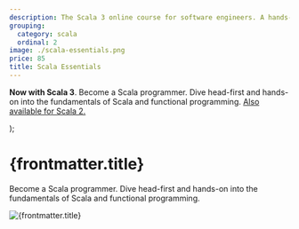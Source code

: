```yaml
---
description: The Scala 3 online course for software engineers. A hands-on training course into the fundamentals of Scala and functional programming.
grouping:
  category: scala
  ordinal: 2
image: ./scala-essentials.png
price: 85
title: Scala Essentials
---
```


  <p>
    <strong>Now with Scala 3</strong>. Become a Scala programmer. Dive
    head-first and hands-on into the fundamentals of Scala and functional
    programming. <a href="">Also available for Scala 2.</a>
  </p>
);

<h1>{frontmatter.title}</h1>
<p>
  Become a Scala programmer. Dive head-first and hands-on into the fundamentals
  of Scala and functional programming.
</p>
<CTAHelper
  title={frontmatter.title}
  subtitle="Become a Scala programmer. Dive head-first and hands-on into the fundamentals of Scala and functional programming."
>
  <Image
    src={Cover}
    alt={frontmatter.title}
    class="absolute inset-0 -z-10 h-full w-full object-cover blur-sm brightness-50"
    slot="image"
  />
</CTAHelper>
